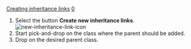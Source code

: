 [[Property:title|Creating inheritance links]]
[[Property:weight|0]]
# Select the button '''Create new inheritance links'''.  [[Image:new-inheritance-link-icon]]  
# Start pick-and-drop on the class where the parent should be added.
# Drop on the desired parent class.

{{note| '''Note''': This action will also add the parent in the class text. }}

{{seealso| '''See Also''' <br/>
[[Creating client/supplier links|Creating client/supplier links]]  <br/>
}}




